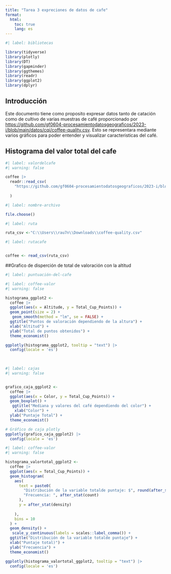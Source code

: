 ---
title: "Tarea 3 expreciones de datos de cafe"
format: 
  html:
    toc: true
    lang: es
---

```{r}
#| label: bibliotecas

library(tidyverse)
library(plotly)
library(DT)
library(gapminder)
library(ggthemes)
library(readr)
library(ggplot2)
library(dplyr)
```

## Introducción

Este documento tiene como proposito expresar datos tanto de catación como de cultivo de varias muestras de café proporcionado por <https://github.com/gf0604-procesamientodatosgeograficos/2023-i/blob/main/datos/cqi/coffee-quality.csv>. Esto se representara mediante varios gráficos para poder entender y visualizar caracteristicas del café.

## Histograma del valor total del cafe

```{r}
#| label: valordelcafe
#| warning: false

coffee |>
  readr::read_csv(
    "https://github.com/gf0604-procesamientodatosgeograficos/2023-i/blob/main/datos/cqi/coffee-quality.csv." 
    
  )
```

```{r}
#| label: nombre-archivo

file.choose()
```

```{r}
#| label: ruta

ruta_csv <-"C:\\Users\\rau7n\\Downloads\\coffee-quality.csv"

```

```{r}
#| label: rutacafe


coffee <- read_csv(ruta_csv)
```

##Grafico de disperción de total de valoración con la altitud

```{r}
#| label: puntuación-del-cafe
```


```{r}
#| label: coffee-valor
#| warning: false

histograma_ggplot2 <-
  coffee |>
  ggplot(aes(x = Altitude, y = Total_Cup_Points)) +
  geom_point(size = 2) +
   geom_smooth(method = "lm", se = FALSE) +
  ggtitle("Puntos de valoración dependiendo de la altura") +
  xlab("Altitud") +
  ylab("Total de puntos obtenidos") +
  theme_economist()

ggplotly(histograma_ggplot2, tooltip = "text") |> 
  config(locale = 'es')
 
  

```





```{r}
#| label: cajas
#| warning: false


grafico_caja_ggplot2 <-
  coffee |>
  ggplot(aes(x = Color, y = Total_Cup_Points)) +
  geom_boxplot() +
   ggtitle("Mediana y valores del café dependiendo del color") +
    xlab("Color") +
  ylab("Puntaje Total") +
  theme_economist()

# Gráfico de caja plotly
ggplotly(grafico_caja_ggplot2) |> 
  config(locale = 'es')
```





```{r}
#| label: coffee-valor
#| warning: false

histograma_valortotal_ggplot2 <-
  coffee |>
  ggplot(aes(x = Total_Cup_Points)) +
  geom_histogram(
    aes(
      text = paste0(
        "Distribución de la variable totalde puntaje: $", round(after_stat(x), 2), "\n",
        "Frecuencia: ", after_stat(count)
      ),
      y = after_stat(density)
        
    ), 
    bins = 10
  ) + 
  geom_density() +
   scale_y_continuous(labels = scales::label_comma()) +
  ggtitle("Distribución de la variable totalde puntaje") +
  xlab("Puntaje total)") +
  ylab("Frecuencia") +
  theme_economist()

ggplotly(histograma_valortotal_ggplot2, tooltip = "text") |> 
  config(locale = 'es')
```



















































